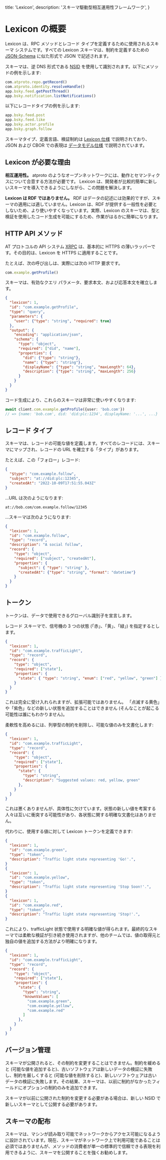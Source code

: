 title: 'Lexicon',
description:
'スキーマ駆動型相互運用性フレームワーク',
}

# Lexicon の概要

Lexicon は、RPC メソッドとレコード タイプを定義するために使用されるスキーマ システムです。すべての Lexicon スキーマは、制約を定義するための [JSON-Schema](https://json-schema.org/) に似た形式で JSON で記述されます。

スキーマは、逆 DNS 形式である [NSID](/specs/nsid) を使用して識別されます。以下にメソッドの例を示します:

```typescript
com.atproto.repo.getRecord()
com.atproto.identity.resolveHandle()
app.bsky.feed.getPostThread()
app.bsky.notification.listNotifications()
```

以下にレコードタイプの例を示します:

```typescript
app.bsky.feed.post
app.bsky.feed.like
app.bsky.actor.profile
app.bsky.graph.follow
```

スキーマタイプ、定義言語、検証制約は [Lexicon 仕様](/specs/lexicon) で説明されており、JSON および CBOR での表現は [データモデル仕様](/specs/data-model) で説明されています。

## Lexicon が必要な理由

**相互運用性。** atproto のようなオープンネットワークには、動作とセマンティクスについて合意する方法が必要です。 Lexicon は、開発者が比較的簡単に新しいスキーマを導入できるようにしながら、この問題を解決します。

**Lexicon は RDF ではありません。** RDF はデータの記述には効果的ですが、スキーマの適用には適していません。Lexicon は、RDF が提供する一般性を必要としないため、より使いやすくなっています。実際、Lexicon のスキーマは、型と検証を使用したコード生成を可能にするため、作業がはるかに簡単になります。

## HTTP API メソッド

AT プロトコルの API システム [XRPC](/specs/xrpc) は、基本的に HTTPS の薄いラッパーです。その目的は、Lexicon を HTTPS に適用することです。

たとえば、次の呼び出しは、実際には次の HTTP 要求です。

```typescript
com.example.getProfile()
```

スキーマは、有効なクエリ パラメータ、要求本文、および応答本文を確立します。

```json
{
  "lexicon": 1,
  "id": "com.example.getProfile",
  "type": "query",
  "parameters": {
    "user": {"type": "string", "required": true}
  },
  "output": {
    "encoding": "application/json",
    "schema": {
      "type": "object",
      "required": ["did", "name"],
      "properties": {
        "did": {"type": "string"},
        "name": {"type": "string"},
        "displayName": {"type": "string", "maxLength": 64},
        "description": {"type": "string", "maxLength": 256}
      }
    }
  }
}
```

コード生成により、これらのスキーマは非常に使いやすくなります:

```typescript
await client.com.example.getProfile({user: 'bob.com'})
// => {name: 'bob.com', did: 'did:plc:1234', displayName: '...', ...}
```

## レコード タイプ

スキーマは、レコードの可能な値を定義します。すべてのレコードには、スキーマにマップされ、レコードの URL を確立する「タイプ」があります。

たとえば、この「フォロー」レコード:

```json
{
  "$type": "com.example.follow",
  "subject": "at://did:plc:12345",
  "createdAt": "2022-10-09T17:51:55.043Z"
}
```

...URL は次のようになります:

```text
at://bob.com/com.example.follow/12345
```

...スキーマは次のようになります:

```json
{
  "lexicon": 1,
  "id": "com.example.follow",
  "type": "record",
  "description": "A social follow",
  "record": {
    "type": "object",
    "required": ["subject", "createdAt"],
    "properties": {
      "subject": { "type": "string" },
      "createdAt": {"type": "string", "format": "datetime"}
    }
  }
}
```

## トークン

トークンは、データで使用できるグローバル識別子を宣言します。

レコード スキーマで、信号機の 3 つの状態 (「赤」、「黄」、「緑」) を指定するとします。

```json
{
  "lexicon": 1,
  "id": "com.example.trafficLight",
  "type": "record",
  "record": {
    "type": "object",
    "required": ["state"],
    "properties": {
      "state": { "type": "string", "enum": ["red", "yellow", "green"] },
    }
  }
}
```

これは完全に受け入れられますが、拡張可能ではありません。 「点滅する黄色」や「紫色」などの新しい状態を追加することはできません (そんなことが起こる可能性は誰にもわかりません)。

柔軟性を高めるには、列挙型の制約を削除し、可能な値のみを文書化します:

```json
{
  "lexicon": 1,
  "id": "com.example.trafficLight",
  "type": "record",
  "record": {
    "type": "object",
    "required": ["state"],
    "properties": {
      "state": {
        "type": "string",
        "description": "Suggested values: red, yellow, green"
      },
    }
  }
}
```

これは悪くありませんが、具体性に欠けています。状態の新しい値を考案する人々は互いに衝突する可能性があり、各状態に関する明確な文書化はありません。

代わりに、使用する値に対して Lexicon トークンを定義できます:

```json
{
  "lexicon": 1,
  "id": "com.example.green",
  "type": "token",
  "description": "Traffic light state representing 'Go!'.",
}
{
  "lexicon": 1,
  "id": "com.example.yellow",
  "type": "token",
  "description": "Traffic light state representing 'Stop Soon!'.",
}
{
  "lexicon": 1,
  "id": "com.example.red",
  "type": "token",
  "description": "Traffic light state representing 'Stop!'.",
}
```

これにより、trafficLight 状態で使用する明確な値が得られます。最終的なスキーマでは柔軟な検証が引き続き使用されますが、他のチームでは、値の取得元と独自の値を追加する方法がより明確になります。

```json
{
  "lexicon": 1,
  "id": "com.example.trafficLight",
  "type": "record",
  "record": {
    "type": "object",
    "required": ["state"],
    "properties": {
      "state": {
        "type": "string",
        "knownValues": [
          "com.example.green",
          "com.example.yellow",
          "com.example.red"
        ]
      },
    }
  }
}
```

## バージョン管理

スキーマが公開されると、その制約を変更することはできません。制約を緩めると (可能な値を追加すると)、古いソフトウェアは新しいデータの検証に失敗し、制約を厳しくすると (可能な値を削除すると)、新しいソフトウェアは古いデータの検証に失敗します。その結果、スキーマは、以前に制約がなかったフィールドにオプションの制約のみを追加できます。

スキーマが以前に公開された制約を変更する必要がある場合は、新しい NSID で新しいスキーマとして公開する必要があります。

## スキーマの配布

スキーマは、マシンが読み取り可能でネットワークからアクセス可能になるように設計されています。現在、スキーマがネットワーク上で利用可能であることは必須ではありませんが、メソッドの消費者が単一の標準的で信頼できる表現を利用できるように、スキーマを公開することを強くお勧めします。